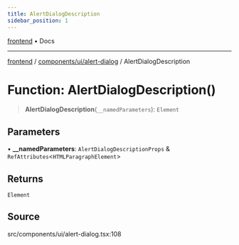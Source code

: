 ```yaml
---
title: AlertDialogDescription
sidebar_position: 1
---
```


[frontend](../../../..) • Docs

***

[frontend](../../../..) / [components/ui/alert-dialog](..) / AlertDialogDescription

# Function: AlertDialogDescription()

> **AlertDialogDescription**(`__namedParameters`): `Element`

## Parameters

• **\_\_namedParameters**: `AlertDialogDescriptionProps` & `RefAttributes`\<`HTMLParagraphElement`\>

## Returns

`Element`

## Source

src/components/ui/alert-dialog.tsx:108
